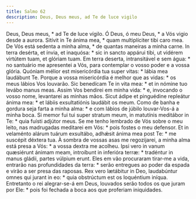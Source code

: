 ```yaml
---
title: Salmo 62
description: Deus, Deus meus, ad Te de luce vigilo
---
```


<div class="side-by-side not-content">
  <span class="text-justify">Deus, Deus meus, * ad Te de luce vígilo.</span>
  <span class="text-justify">
    Ó Deus, ó meu Deus, * a Vós vigio desde a aurora.
  </span>
  <span class="text-justify">
    Sitívit in Te ánima mea, * quam multiplíciter tibi caro mea.
  </span>
  <span class="text-justify">
    De Vós está sedenta a minha alma, * de quantas maneiras a minha carne.
  </span>
  <span class="text-justify">
    In terra desérta, et ínvia, et inaquósa: * sic in sancto appárui tibi, ut
    vidérem virtútem tuam, et glóriam tuam.
  </span>
  <span class="text-justify">
    Em terra deserta, intransitável e sem água: * no santuário me apresentei a
    Vós, para contemplar o vosso poder e a vossa glória.
  </span>
  <span class="text-justify">
    Quóniam mélior est misericórdia tua super vitas: * lábia mea laudábunt Te.
  </span>
  <span class="text-justify">
    Porque a vossa misericórdia é melhor que as vidas: * os meus lábios Vos
    louvarão.
  </span>
  <span class="text-justify">
    Sic benedícam Te in vita mea: * et in nómine tuo levábo manus meas.
  </span>
  <span class="text-justify">
    Assim Vos bendirei em minha vida: * e, invocando o vosso nome, levantarei as
    minhas mãos.
  </span>
  <span class="text-justify">
    Sicut ádipe et pinguédine repleátur ánima mea: * et lábiis exsultatiónis
    laudábit os meum.
  </span>
  <span class="text-justify">
    Como de banha e gordura seja farta a minha alma: * e com lábios de júbilo
    louvar-Vos-á a minha boca.
  </span>
  <span class="text-justify">
    Si memor fui tui super stratum meum, in matutínis meditábor in Te: * quia
    fuísti adjútor meus.
  </span>
  <span class="text-justify">
    Se me tenho lembrado de Vós sobre o meu leito, nas madrugadas meditarei em
    Vós: * pois fostes o meu defensor.
  </span>
  <span class="text-justify">
    Et in velaménto alárum tuárum exsultábo, adhǽsit ánima mea post Te: * me
    suscépit déxtera tua.
  </span>
  <span class="text-justify">
    À sombra de vossas asas me regozijarei, a minha alma está presa a Vós: * a
    vossa dextra me acolheu.
  </span>
  <span class="text-justify">
    Ipsi vero in vanum quæsiérunt ánimam meam, introíbunt in inferióra terræ: *
    tradéntur in manus gládii, partes vúlpium erunt.
  </span>
  <span class="text-justify">
    Eles em vão procuraram tirar-me a vida, entrarão nas profundidades da terra:
    * serão entregues ao poder da espada e virão a ser presa das raposas.
  </span>
  <span class="text-justify">
    Rex vero lætábitur in Deo, laudabúntur omnes qui jurant in eo: * quia
    obstrúctum est os loquéntium iníqua.
  </span>
  <span class="text-justify">
    Entretanto o rei alegrar-se-á em Deus, louvados serão todos os que juram por
    Ele: * pois foi fechada a boca aos que proferiam iniquidades.
  </span>
</div>

